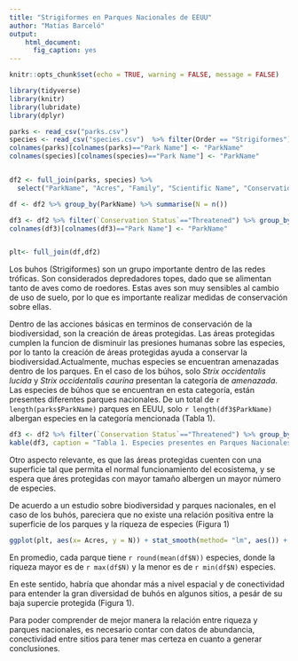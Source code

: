 ```yaml
---
title: "Strigiformes en Parques Nacionales de EEUU"
author: "Matías Barceló"
output: 
    html_document:
      fig_caption: yes
---
```


```r
knitr::opts_chunk$set(echo = TRUE, warning = FALSE, message = FALSE)
```


```r
library(tidyverse)
library(knitr)
library(lubridate)
library(dplyr)

parks <- read_csv("parks.csv")
species <- read_csv("species.csv")  %>% filter(Order == "Strigiformes")
colnames(parks)[colnames(parks)=="Park Name"] <- "ParkName"
colnames(species)[colnames(species)=="Park Name"] <- "ParkName"


df2 <- full_join(parks, species) %>%  
  select("ParkName", "Acres", "Family", "Scientific Name", "Conservation Status")

df <- df2 %>% group_by(ParkName) %>% summarise(N = n())

df3 <- df2 %>% filter(`Conservation Status`=="Threatened") %>% group_by(ParkName, `Scientific Name`) %>% count() %>% select(-n)
colnames(df3)[colnames(df3)=="Park Name"] <- "ParkName"


plt<- full_join(df,df2)


```


Los buhos (Strigiformes) son un grupo importante dentro de las redes tróficas. Son considerados depredadores topes, dado que se alimentan tanto de aves como de roedores. Estas aves son muy sensibles al cambio de uso de suelo, por lo que es importante realizar medidas de conservación sobre ellas. 

Dentro de las acciones básicas en terminos de conservación de la biodiversidad, son la creación de áreas protegidas. Las áreas protegidas cumplen la funcion de disminuir las presiones humanas sobre las especies, por lo tanto la creación de áreas protegidas ayuda a conservar la biodiversidad.Actualmente, muchas especies se encuentran amenazadas dentro de los parques. En el caso de los búhos, solo *Strix occidentalis lucida* y *Strix occidentalis caurina* presentan la categoría de *amenazada*. Las especies de búhos que se encuentran en esta categoría, están presentes diferentes parques nacionales. De un total de `r length(parks$ParkName)` parques en EEUU, solo `r length(df3$ParkName)` albergan especies en la categoría mencionada (Tabla 1).



```r
df3 <- df2 %>% filter(`Conservation Status`=="Threatened") %>% group_by(ParkName, `Scientific Name`) %>% count() %>% select(-n)
kable(df3, caption = "Tabla 1. Especies presentes en Parques Nacionales que se encuentran bajo la categoría de Amenazadas")
```

Otro aspecto relevante, es que las áreas protegidas cuenten con una superficie tal que permita el normal funcionamiento del ecosistema, y se espera que áres protegidas con mayor tamaño albergen un mayor número de especies. 

De acuerdo a un estudio sobre biodiversidad y parques nacionales, en el caso de los buhós, pareciera que no existe una relación positiva entre la superficie de los parques y la riqueza de especies (Figura 1)

```r
ggplot(plt, aes(x= Acres, y = N)) + stat_smooth(method= "lm", aes()) + geom_point() + theme_classic() + ylab("Riqueza de Especies") + xlab("Superficie Parque (Acres)") + scale_x_continuous(labels = scales::comma)

```




En promedio, cada parque tiene `r round(mean(df$N))` especies, donde la riqueza mayor es de `r max(df$N)` y la menor es de `r min(df$N)` especies.

En este sentido, habría que ahondar más a nivel espacial y de conectividad para entender la gran diversidad de buhós en algunos sitios, a pesár de su baja supercie protegida (Figura 1).

Para poder comprender de mejor manera la relación entre riqueza y parques nacionales, es necesario contar con datos de abundancia, conectividad entre sitios para tener mas certeza en cuanto a generar conclusiones. 

